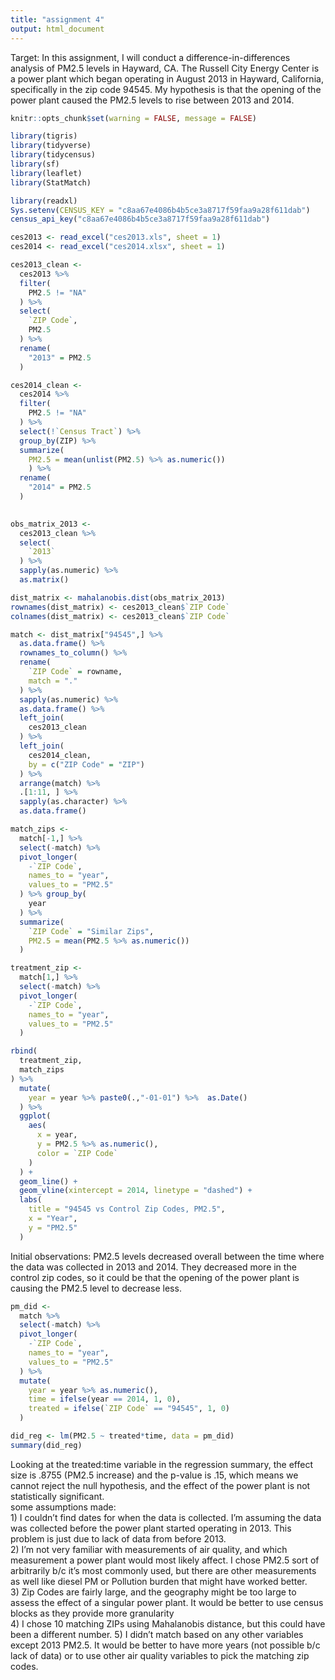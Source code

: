 ```yaml
---
title: "assignment 4"
output: html_document
---
```

Target: 
In this assignment, I will conduct a difference-in-differences analysis of PM2.5 levels in Hayward, CA. The Russell City Energy Center is a power plant which began operating in August 2013 in Hayward, California, specifically in the zip code 94545. My hypothesis is that the opening of the power plant caused the PM2.5 levels to rise between 2013 and 2014.  

```r
knitr::opts_chunk$set(warning = FALSE, message = FALSE)
```
```r
library(tigris)
library(tidyverse)
library(tidycensus)
library(sf)
library(leaflet)
library(StatMatch)

library(readxl)
Sys.setenv(CENSUS_KEY = "c8aa67e4086b4b5ce3a8717f59faa9a28f611dab")
census_api_key("c8aa67e4086b4b5ce3a8717f59faa9a28f611dab")
```

```r
ces2013 <- read_excel("ces2013.xls", sheet = 1) 
ces2014 <- read_excel("ces2014.xlsx", sheet = 1) 

ces2013_clean <-
  ces2013 %>%
  filter(
    PM2.5 != "NA"
  ) %>%
  select(
    `ZIP Code`,
    PM2.5
  ) %>%
  rename(
    "2013" = PM2.5
  )

ces2014_clean <-
  ces2014 %>%
  filter(
    PM2.5 != "NA"
  ) %>%
  select(!`Census Tract`) %>%
  group_by(ZIP) %>%
  summarize(
    PM2.5 = mean(unlist(PM2.5) %>% as.numeric())
    ) %>%
  rename(
    "2014" = PM2.5
  )
  
```
```r
obs_matrix_2013 <-
  ces2013_clean %>% 
  select(
    `2013`
  ) %>% 
  sapply(as.numeric) %>%
  as.matrix()

dist_matrix <- mahalanobis.dist(obs_matrix_2013)
rownames(dist_matrix) <- ces2013_clean$`ZIP Code`
colnames(dist_matrix) <- ces2013_clean$`ZIP Code`

match <- dist_matrix["94545",] %>% 
  as.data.frame() %>% 
  rownames_to_column() %>% 
  rename(
    `ZIP Code` = rowname,
    match = "."
  ) %>% 
  sapply(as.numeric) %>%
  as.data.frame() %>%
  left_join(
    ces2013_clean
  ) %>%
  left_join(
    ces2014_clean,
    by = c("ZIP Code" = "ZIP")
  ) %>%
  arrange(match) %>%
  .[1:11, ] %>%
  sapply(as.character) %>%
  as.data.frame()

```
```r
match_zips <-
  match[-1,] %>% 
  select(-match) %>%
  pivot_longer(
    -`ZIP Code`,
    names_to = "year",
    values_to = "PM2.5"
  ) %>% group_by(
    year
  ) %>%
  summarize(
    `ZIP Code` = "Similar Zips",
    PM2.5 = mean(PM2.5 %>% as.numeric())
  )

treatment_zip <-
  match[1,] %>%
  select(-match) %>%
  pivot_longer(
    -`ZIP Code`,
    names_to = "year",
    values_to = "PM2.5"
  )
```
```r
rbind(
  treatment_zip,
  match_zips
) %>% 
  mutate(
    year = year %>% paste0(.,"-01-01") %>%  as.Date()
  ) %>%
  ggplot(
    aes(
      x = year,
      y = PM2.5 %>% as.numeric(),
      color = `ZIP Code`
    )
  ) +
  geom_line() +
  geom_vline(xintercept = 2014, linetype = "dashed") +
  labs(
    title = "94545 vs Control Zip Codes, PM2.5",
    x = "Year",
    y = "PM2.5"
  )
```
Initial observations: PM2.5 levels decreased overall between the time where the data was collected in 2013 and 2014. They decreased more in the control zip codes, so it could be that the opening of the power plant is causing the PM2.5 level to decrease less.  

```r
pm_did <-
  match %>% 
  select(-match) %>% 
  pivot_longer(
    -`ZIP Code`,
    names_to = "year",
    values_to = "PM2.5"
  ) %>% 
  mutate(
    year = year %>% as.numeric(),
    time = ifelse(year == 2014, 1, 0),
    treated = ifelse(`ZIP Code` == "94545", 1, 0)
  )

did_reg <- lm(PM2.5 ~ treated*time, data = pm_did)
summary(did_reg)
```
Looking at the treated:time variable in the regression summary, the effect size is .8755 (PM2.5 increase) and the p-value is .15, which means we cannot reject the null hypothesis, and the effect of the power plant is not statistically significant.  
some assumptions made:  
1) I couldn't find dates for when the data is collected. I'm assuming the data was collected before the power plant started operating in 2013. This problem is just due to lack of data from before 2013.  
2) I'm not very familiar with measurements of air quality, and which measurement a power plant would most likely affect. I chose PM2.5 sort of arbitrarily b/c it's most commonly used, but there are other measurements as well like diesel PM or Pollution burden that might have worked better.  
3) Zip Codes are fairly large, and the geography might be too large to assess the effect of a singular power plant. It would be better to use census blocks as they provide more granularity  
4) I chose 10 matching ZIPs using Mahalanobis distance, but this could have been a different number.
5) I didn't match based on any other variables except 2013 PM2.5. It would be better to have more years (not possible b/c lack of data) or to use other air quality variables to pick the matching zip codes.

